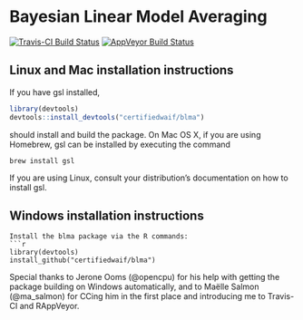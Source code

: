 Bayesian Linear Model Averaging
===============================

[![Travis-CI Build Status](https://travis-ci.org/certifiedwaif/blma.svg?branch=master)](https://travis-ci.org/certifiedwaif/blma) [![AppVeyor Build Status](https://ci.appveyor.com/api/projects/status/github/certifiedwaif/blma?branch=master&svg=true)](https://ci.appveyor.com/project/certifiedwaif/blma)

Linux and Mac installation instructions
---------------------------------------
If you have gsl installed,

```r
library(devtools)
devtools::install_devtools("certifiedwaif/blma")
```

should install and build the package. On Mac OS X, if you are using Homebrew, gsl can be installed by executing
the command
```shell
brew install gsl
```

If you are using Linux, consult your distribution's documentation on how to install gsl.

Windows installation instructions
---------------------------------
```
Install the blma package via the R commands:
```r
library(devtools)
install_github("certifiedwaif/blma")
```

Special thanks to Jerone Ooms (@opencpu) for his help with getting the package building on Windows
automatically, and to Maëlle Salmon (@ma_salmon) for CCing him in the first place and introducing me to
Travis-CI and RAppVeyor.